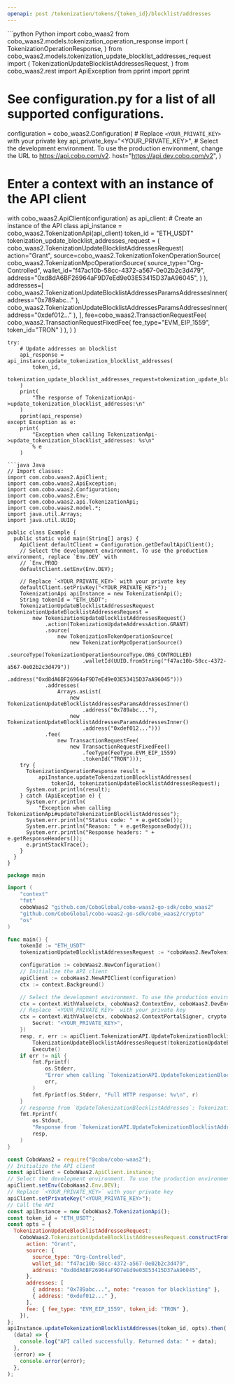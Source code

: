 ```yaml
---
openapi: post /tokenization/tokens/{token_id}/blocklist/addresses
---
```


<RequestExample>
```python Python
import cobo_waas2
from cobo_waas2.models.tokenization_operation_response import (
    TokenizationOperationResponse,
)
from cobo_waas2.models.tokenization_update_blocklist_addresses_request import (
    TokenizationUpdateBlocklistAddressesRequest,
)
from cobo_waas2.rest import ApiException
from pprint import pprint

# See configuration.py for a list of all supported configurations.
configuration = cobo_waas2.Configuration(
    # Replace `<YOUR_PRIVATE_KEY>` with your private key
    api_private_key="<YOUR_PRIVATE_KEY>",
    # Select the development environment. To use the production environment, change the URL to https://api.cobo.com/v2.
    host="https://api.dev.cobo.com/v2",
)
# Enter a context with an instance of the API client
with cobo_waas2.ApiClient(configuration) as api_client:
    # Create an instance of the API class
    api_instance = cobo_waas2.TokenizationApi(api_client)
    token_id = "ETH_USDT"
    tokenization_update_blocklist_addresses_request = (
        cobo_waas2.TokenizationUpdateBlocklistAddressesRequest(
            action="Grant",
            source=cobo_waas2.TokenizationTokenOperationSource(
                cobo_waas2.TokenizationMpcOperationSource(
                    source_type="Org-Controlled",
                    wallet_id="f47ac10b-58cc-4372-a567-0e02b2c3d479",
                    address="0xd8dA6BF26964aF9D7eEd9e03E53415D37aA96045",
                )
            ),
            addresses=[
                cobo_waas2.TokenizationUpdateBlocklistAddressesParamsAddressesInner(
                    address="0x789abc..."
                ),
                cobo_waas2.TokenizationUpdateBlocklistAddressesParamsAddressesInner(
                    address="0xdef012..."
                ),
            ],
            fee=cobo_waas2.TransactionRequestFee(
                cobo_waas2.TransactionRequestFixedFee(
                    fee_type="EVM_EIP_1559", token_id="TRON"
                )
            ),
        )
    )

    try:
        # Update addresses on blocklist
        api_response = api_instance.update_tokenization_blocklist_addresses(
            token_id,
            tokenization_update_blocklist_addresses_request=tokenization_update_blocklist_addresses_request,
        )
        print(
            "The response of TokenizationApi->update_tokenization_blocklist_addresses:\n"
        )
        pprint(api_response)
    except Exception as e:
        print(
            "Exception when calling TokenizationApi->update_tokenization_blocklist_addresses: %s\n"
            % e
        )

```
```java Java
// Import classes:
import com.cobo.waas2.ApiClient;
import com.cobo.waas2.ApiException;
import com.cobo.waas2.Configuration;
import com.cobo.waas2.Env;
import com.cobo.waas2.api.TokenizationApi;
import com.cobo.waas2.model.*;
import java.util.Arrays;
import java.util.UUID;

public class Example {
  public static void main(String[] args) {
    ApiClient defaultClient = Configuration.getDefaultApiClient();
    // Select the development environment. To use the production environment, replace `Env.DEV` with
    // `Env.PROD
    defaultClient.setEnv(Env.DEV);

    // Replace `<YOUR_PRIVATE_KEY>` with your private key
    defaultClient.setPrivKey("<YOUR_PRIVATE_KEY>");
    TokenizationApi apiInstance = new TokenizationApi();
    String tokenId = "ETH_USDT";
    TokenizationUpdateBlocklistAddressesRequest tokenizationUpdateBlocklistAddressesRequest =
        new TokenizationUpdateBlocklistAddressesRequest()
            .action(TokenizationUpdateAddressAction.GRANT)
            .source(
                new TokenizationTokenOperationSource(
                    new TokenizationMpcOperationSource()
                        .sourceType(TokenizationOperationSourceType.ORG_CONTROLLED)
                        .walletId(UUID.fromString("f47ac10b-58cc-4372-a567-0e02b2c3d479"))
                        .address("0xd8dA6BF26964aF9D7eEd9e03E53415D37aA96045")))
            .addresses(
                Arrays.asList(
                    new TokenizationUpdateBlocklistAddressesParamsAddressesInner()
                        .address("0x789abc..."),
                    new TokenizationUpdateBlocklistAddressesParamsAddressesInner()
                        .address("0xdef012...")))
            .fee(
                new TransactionRequestFee(
                    new TransactionRequestFixedFee()
                        .feeType(FeeType.EVM_EIP_1559)
                        .tokenId("TRON")));
    try {
      TokenizationOperationResponse result =
          apiInstance.updateTokenizationBlocklistAddresses(
              tokenId, tokenizationUpdateBlocklistAddressesRequest);
      System.out.println(result);
    } catch (ApiException e) {
      System.err.println(
          "Exception when calling TokenizationApi#updateTokenizationBlocklistAddresses");
      System.err.println("Status code: " + e.getCode());
      System.err.println("Reason: " + e.getResponseBody());
      System.err.println("Response headers: " + e.getResponseHeaders());
      e.printStackTrace();
    }
  }
}

```
```go Go
package main

import (
	"context"
	"fmt"
	coboWaas2 "github.com/CoboGlobal/cobo-waas2-go-sdk/cobo_waas2"
	"github.com/CoboGlobal/cobo-waas2-go-sdk/cobo_waas2/crypto"
	"os"
)

func main() {
	tokenId := "ETH_USDT"
	tokenizationUpdateBlocklistAddressesRequest := *coboWaas2.NewTokenizationUpdateBlocklistAddressesRequest(coboWaas2.TokenizationUpdateAddressAction("Grant"), coboWaas2.TokenizationTokenOperationSource{TokenizationMpcOperationSource: coboWaas2.NewTokenizationMpcOperationSource(coboWaas2.TokenizationOperationSourceType("Org-Controlled"), "f47ac10b-58cc-4372-a567-0e02b2c3d479", "0xd8dA6BF26964aF9D7eEd9e03E53415D37aA96045")}, []coboWaas2.TokenizationUpdateBlocklistAddressesParamsAddressesInner{*coboWaas2.NewTokenizationUpdateBlocklistAddressesParamsAddressesInner("0x789abc...")}, coboWaas2.TransactionRequestFee{TransactionRequestEvmEip1559Fee: coboWaas2.NewTransactionRequestEvmEip1559Fee("9000000000000", "1000000000000", coboWaas2.FeeType("Fixed"), "ETH")})

	configuration := coboWaas2.NewConfiguration()
	// Initialize the API client
	apiClient := coboWaas2.NewAPIClient(configuration)
	ctx := context.Background()

	// Select the development environment. To use the production environment, replace coboWaas2.DevEnv with coboWaas2.ProdEnv
	ctx = context.WithValue(ctx, coboWaas2.ContextEnv, coboWaas2.DevEnv)
	// Replace `<YOUR_PRIVATE_KEY>` with your private key
	ctx = context.WithValue(ctx, coboWaas2.ContextPortalSigner, crypto.Ed25519Signer{
		Secret: "<YOUR_PRIVATE_KEY>",
	})
	resp, r, err := apiClient.TokenizationAPI.UpdateTokenizationBlocklistAddresses(ctx, tokenId).
		TokenizationUpdateBlocklistAddressesRequest(tokenizationUpdateBlocklistAddressesRequest).
		Execute()
	if err != nil {
		fmt.Fprintf(
			os.Stderr,
			"Error when calling `TokenizationAPI.UpdateTokenizationBlocklistAddresses``: %v\n",
			err,
		)
		fmt.Fprintf(os.Stderr, "Full HTTP response: %v\n", r)
	}
	// response from `UpdateTokenizationBlocklistAddresses`: TokenizationOperationResponse
	fmt.Fprintf(
		os.Stdout,
		"Response from `TokenizationAPI.UpdateTokenizationBlocklistAddresses`: %v\n",
		resp,
	)
}

```
```javascript JavaScript
const CoboWaas2 = require("@cobo/cobo-waas2");
// Initialize the API client
const apiClient = CoboWaas2.ApiClient.instance;
// Select the development environment. To use the production environment, replace `Env.DEV` with `Env.PROD`
apiClient.setEnv(CoboWaas2.Env.DEV);
// Replace `<YOUR_PRIVATE_KEY>` with your private key
apiClient.setPrivateKey("<YOUR_PRIVATE_KEY>");
// Call the API
const apiInstance = new CoboWaas2.TokenizationApi();
const token_id = "ETH_USDT";
const opts = {
  TokenizationUpdateBlocklistAddressesRequest:
    CoboWaas2.TokenizationUpdateBlocklistAddressesRequest.constructFromObject({
      action: "Grant",
      source: {
        source_type: "Org-Controlled",
        wallet_id: "f47ac10b-58cc-4372-a567-0e02b2c3d479",
        address: "0xd8dA6BF26964aF9D7eEd9e03E53415D37aA96045",
      },
      addresses: [
        { address: "0x789abc...", note: "reason for blocklisting" },
        { address: "0xdef012..." },
      ],
      fee: { fee_type: "EVM_EIP_1559", token_id: "TRON" },
    }),
};
apiInstance.updateTokenizationBlocklistAddresses(token_id, opts).then(
  (data) => {
    console.log("API called successfully. Returned data: " + data);
  },
  (error) => {
    console.error(error);
  },
);

```
</RequestExample>